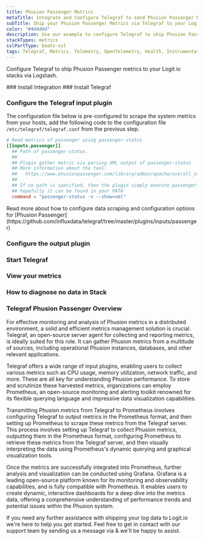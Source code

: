 ```yaml
---
title: Phusion Passenger Metrics
metaTitle: Integrate and Configure Telegraf to send Phusion Passenger Metrics
subTitle: Ship your Phusion Passenger Metrics via Telegraf to your Logit.io Stack
color: "#4d4d4d"
description: Use our example to configure Telegraf to ship Phusion Passenger metrics to Logit.io. Configure Telegraf to send Phusion Passenger metrics to ELK.
stackTypes: metrics
sslPortType: beats-ssl
tags: Telegraf, Metrics, Telemetry, OpenTelemetry, Health, Instrumentation, Phusion, Application Server, Monitoring, Web
---
```


Configure Telegraf to ship Phusion Passenger metrics to your Logit.io stacks via Logstash.

<Steps>
  ### Install Integration
  <InstallIntegration/>
  ### Install Telegraf

  <InstallTelegraf />

  ### Configure the Telegraf input plugin

  The configuration file below is pre-configured to scrape the system metrics from your hosts, add the following code to the configuration file `/etc/telegraf/telegraf.conf` from the previous step.

  ```toml copy
  # Read metrics of passenger using passenger-status
  [[inputs.passenger]]
    ## Path of passenger-status.
    ##
    ## Plugin gather metric via parsing XML output of passenger-status
    ## More information about the tool:
    ##   https://www.phusionpassenger.com/library/admin/apache/overall_status_report.html
    ##
    ## If no path is specified, then the plugin simply execute passenger-status
    ## hopefully it can be found in your PATH
    command = "passenger-status -v --show=xml"
  ```
  <Callout type="info">
    Read more about how to configure data scraping and configuration options for [Phusion Passenger](https://github.com/influxdata/telegraf/tree/master/plugins/inputs/passenger)
  </Callout>

  ### Configure the output plugin

  <TelegrafOutputPlugin />

  ### Start Telegraf

  <StartTelegraf />

  ### View your metrics
  <LaunchStack source="Phusion_Passenger_Metrics_via_Telegraf" utmMedium="metrics" utmCampaign="telegraf-Phusion-metrics" />

  ### How to diagnose no data in Stack

  <DiagnoseNoData />

</Steps>

### Telegraf Phusion Passenger Overview

For effective monitoring and analysis of Phusion metrics in a distributed environment, a solid and efficient 
metrics management solution is crucial. Telegraf, an open-source server agent for collecting and reporting 
metrics, is ideally suited for this role. It can gather Phusion metrics from a multitude of sources, 
including operational Phusion instances, databases, and other relevant applications.

Telegraf offers a wide range of input plugins, enabling users to collect various metrics such as CPU usage, 
memory utilization, network traffic, and more. These are all key for understanding Phusion performance. 
To store and scrutinize these harvested metrics, organizations can employ Prometheus, an open-source 
monitoring and alerting toolkit renowned for its flexible querying language and impressive data visualization capabilities.

Transmitting Phusion metrics from Telegraf to Prometheus involves configuring Telegraf to output metrics 
in the Prometheus format, and then setting up Prometheus to scrape these metrics from the Telegraf server. 
This process involves setting up Telegraf to collect Phusion metrics, outputting them in the Prometheus format, 
configuring Prometheus to retrieve these metrics from the Telegraf server, and then visually interpreting 
the data using Prometheus's dynamic querying and graphical visualization tools.

Once the metrics are successfully integrated into Prometheus, further analysis and visualization can be 
conducted using Grafana. Grafana is a leading open-source platform known for its monitoring and observability 
capabilities, and is fully compatible with Prometheus. It enables users to create dynamic, interactive 
dashboards for a deep dive into the metrics data, offering a comprehensive understanding of 
performance trends and potential issues within the Phusion system.

If you need any further assistance with shipping your log data to Logit.io we're here to help you get started. 
Feel free to get in contact with our support team by sending us a message via <IntercomButton text="live chat" /> 
& we'll be happy to assist.